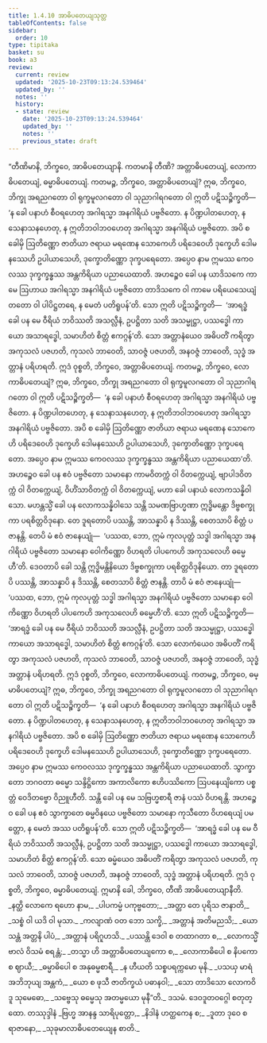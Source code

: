 ```yaml
---
title: 1.4.10 အာဓိပတေယျသုတ္တ
tableOfContents: false
sidebar:
  order: 10
type: tipitaka
basket: su
book: a3
review:
  current: review
  updated: '2025-10-23T09:13:24.539464'
  updated_by: ''
  notes: ''
  history:
  - state: review
    date: '2025-10-23T09:13:24.539464'
    updated_by: ''
    notes: ''
    previous_state: draft
---
```



<ReviewStatus review={frontmatter.review} showDetails={true} />

<HypothesisAnnotation frontmatter={frontmatter} />

<DynamicBreadcrumb />

<Division number="40" book="a3" e="ch" v="15" p="146">

<Paragraph number="262" book="a3">
“တီဏိမာနိ, ဘိက္ခဝေ, အာဓိပတေယျာနိ. ကတမာနိ တီဏိ? အတ္တာဓိပတေယျံ, လောကာဓိပတေယျံ, ဓမ္မာဓိပတေယျံ. ကတမဉ္စ, ဘိက္ခဝေ, အတ္တာဓိပတေယျံ? ဣဓ, ဘိက္ခဝေ, ဘိက္ခု အရညဂတော ဝါ ရုက္ခမူလဂတော ဝါ သုညာဂါရဂတော ဝါ ဣတိ ပဋိသဉ္စိက္ခတိ—  ‘န ခေါ ပနာဟံ စီဝရဟေတု အဂါရသ္မာ အနဂါရိယံ ပဗ္ဗဇိတော. န ပိဏ္ဍပါတဟေတု, န သေနာသနဟေတု, န ဣတိဘဝါဘဝဟေတု အဂါရသ္မာ အနဂါရိယံ ပဗ္ဗဇိတော. အပိ စ ခေါမှိ ဩတိဏ္ဏော ဇာတိယာ ဇရာယ မရဏေန သောကေဟိ ပရိဒေဝေဟိ ဒုက္ခေဟိ ဒေါမနဿေဟိ ဥပါယာသေဟိ, ဒုက္ခောတိဏ္ဏော ဒုက္ခပရေတော. အပ္ပေဝ နာမ ဣမဿ ကေဝလဿ ဒုက္ခက္ခန္ဓဿ အန္တကိရိယာ ပညာယေထာတိ. အဟဉ္စေဝ ခေါ ပန ယာဒိသကေ ကာမေ ဩဟာယ အဂါရသ္မာ အနဂါရိယံ ပဗ္ဗဇိတော တာဒိသကေ ဝါ ကာမေ ပရိယေသေယျံ တတော ဝါ ပါပိဋ္ဌတရေ, န မေတံ ပတိရူပန်’တိ. သော ဣတိ ပဋိသဉ္စိက္ခတိ—  ‘အာရဒ္ဓံ ခေါ ပန မေ ဝီရိယံ ဘဝိဿတိ အသလ္လီနံ, ဥပဋ္ဌိတာ သတိ အသမ္မုဋ္ဌာ, ပဿဒ္ဓေါ ကာယော အသာရဒ္ဓေါ, သမာဟိတံ စိတ္တံ ဧကဂ္ဂန်’တိ. သော အတ္တာနံယေဝ အဓိပတိံ ကရိတွာ အကုသလံ ပဇဟတိ, ကုသလံ ဘာဝေတိ, သာဝဇ္ဇံ ပဇဟတိ, အနဝဇ္ဇံ ဘာဝေတိ, သုဒ္ဓံ အတ္တာနံ ပရိဟရတိ. ဣဒံ ဝုစ္စတိ, ဘိက္ခဝေ, အတ္တာဓိပတေယျံ.
</Paragraph>

<Paragraph number="263" book="a3">
ကတမဉ္စ, ဘိက္ခဝေ, လောကာဓိပတေယျံ? ဣဓ, ဘိက္ခဝေ, ဘိက္ခု အရညဂတော ဝါ ရုက္ခမူလဂတော ဝါ သုညာဂါရဂတော ဝါ ဣတိ ပဋိသဉ္စိက္ခတိ—  ‘န ခေါ ပနာဟံ စီဝရဟေတု အဂါရသ္မာ အနဂါရိယံ ပဗ္ဗဇိတော. န ပိဏ္ဍပါတဟေတု, န သေနာသနဟေတု, န ဣတိဘဝါဘဝဟေတု အဂါရသ္မာ အနဂါရိယံ ပဗ္ဗဇိတော. အပိ စ ခေါမှိ ဩတိဏ္ဏော ဇာတိယာ ဇရာယ မရဏေန သောကေဟိ ပရိဒေဝေဟိ ဒုက္ခေဟိ ဒေါမနဿေဟိ ဥပါယာသေဟိ, ဒုက္ခောတိဏ္ဏော ဒုက္ခပရေတော. အပ္ပေဝ နာမ ဣမဿ ကေဝလဿ ဒုက္ခက္ခန္ဓဿ အန္တကိရိယာ ပညာယေထာ’တိ. အဟဉ္စေဝ ခေါ ပန ဧဝံ ပဗ္ဗဇိတော သမာနော ကာမဝိတက္ကံ ဝါ ဝိတက္ကေယျံ, ဗျာပါဒဝိတက္ကံ ဝါ ဝိတက္ကေယျံ, ဝိဟိံသာဝိတက္ကံ ဝါ ဝိတက္ကေယျံ, မဟာ ခေါ ပနာယံ လောကသန္နိဝါသော. မဟန္တသ္မိံ ခေါ ပန လောကသန္နိဝါသေ သန္တိ သမဏဗြာဟ္မဏာ ဣဒ္ဓိမန္တော ဒိဗ္ဗစက္ခုကာ ပရစိတ္တဝိဒုနော. တေ ဒူရတောပိ ပဿန္တိ, အာသန္နာပိ န ဒိဿန္တိ, စေတသာပိ စိတ္တံ ပဇာနန္တိ. တေပိ မံ ဧဝံ ဇာနေယျုံ—  ‘ပဿထ, ဘော, ဣမံ ကုလပုတ္တံ သဒ္ဓါ အဂါရသ္မာ အနဂါရိယံ ပဗ္ဗဇိတော သမာနော ဝေါကိဏ္ဏော ဝိဟရတိ ပါပကေဟိ အကုသလေဟိ ဓမ္မေဟီ’တိ. ဒေဝတာပိ ခေါ သန္တိ ဣဒ္ဓိမန္တိနိယော ဒိဗ္ဗစက္ခုကာ ပရစိတ္တဝိဒုနိယော. တာ ဒူရတောပိ ပဿန္တိ, အာသန္နာပိ န ဒိဿန္တိ, စေတသာပိ စိတ္တံ ဇာနန္တိ. တာပိ မံ ဧဝံ ဇာနေယျုံ—  ‘ပဿထ, ဘော, ဣမံ ကုလပုတ္တံ သဒ္ဓါ အဂါရသ္မာ အနဂါရိယံ ပဗ္ဗဇိတော သမာနော ဝေါကိဏ္ဏော ဝိဟရတိ ပါပကေဟိ အကုသလေဟိ ဓမ္မေဟီ’တိ. သော ဣတိ ပဋိသဉ္စိက္ခတိ—  ‘အာရဒ္ဓံ ခေါ ပန မေ ဝီရိယံ ဘဝိဿတိ အသလ္လီနံ, ဥပဋ္ဌိတာ သတိ အသမ္မုဋ္ဌာ, ပဿဒ္ဓေါ ကာယော အသာရဒ္ဓေါ, သမာဟိတံ စိတ္တံ ဧကဂ္ဂန်’တိ. သော လောကံယေဝ အဓိပတိံ ကရိတွာ အကုသလံ ပဇဟတိ, ကုသလံ ဘာဝေတိ, သာဝဇ္ဇံ ပဇဟတိ, အနဝဇ္ဇံ ဘာဝေတိ, သုဒ္ဓံ အတ္တာနံ ပရိဟရတိ. ဣဒံ ဝုစ္စတိ, ဘိက္ခဝေ, လောကာဓိပတေယျံ.
</Paragraph>

<Paragraph number="264" book="a3">
ကတမဉ္စ, ဘိက္ခဝေ, ဓမ္မာဓိပတေယျံ? ဣဓ, ဘိက္ခဝေ, ဘိက္ခု အရညဂတော ဝါ ရုက္ခမူလဂတော ဝါ သုညာဂါရဂတော ဝါ ဣတိ ပဋိသဉ္စိက္ခတိ—  ‘န ခေါ ပနာဟံ စီဝရဟေတု အဂါရသ္မာ အနဂါရိယံ ပဗ္ဗဇိတော. န ပိဏ္ဍပါတဟေတု, န သေနာသနဟေတု, န ဣတိဘဝါဘဝဟေတု အဂါရသ္မာ အနဂါရိယံ ပဗ္ဗဇိတော. အပိ စ ခေါမှိ ဩတိဏ္ဏော ဇာတိယာ ဇရာယ မရဏေန သောကေဟိ ပရိဒေဝေဟိ ဒုက္ခေဟိ ဒေါမနဿေဟိ ဥပါယာသေဟိ, ဒုက္ခောတိဏ္ဏော ဒုက္ခပရေတော. အပ္ပေဝ နာမ ဣမဿ ကေဝလဿ ဒုက္ခက္ခန္ဓဿ အန္တကိရိယာ ပညာယေထာတိ. သွာက္ခာတော ဘဂဝတာ ဓမ္မော သန္ဒိဋ္ဌိကော အကာလိကော ဧဟိပဿိကော ဩပနေယျိကော ပစ္စတ္တံ ဝေဒိတဗ္ဗော ဝိညူဟီတိ. သန္တိ ခေါ ပန မေ သဗြဟ္မစာရီ ဇာနံ ပဿံ ဝိဟရန္တိ. အဟဉ္စေဝ ခေါ ပန ဧဝံ သွာက္ခာတေ ဓမ္မဝိနယေ ပဗ္ဗဇိတော သမာနော ကုသီတော ဝိဟရေယျံ ပမတ္တော, န မေတံ အဿ ပတိရူပန်’တိ. သော ဣတိ ပဋိသဉ္စိက္ခတိ—  ‘အာရဒ္ဓံ ခေါ ပန မေ ဝီရိယံ ဘဝိဿတိ အသလ္လီနံ, ဥပဋ္ဌိတာ သတိ အသမ္မုဋ္ဌာ, ပဿဒ္ဓေါ ကာယော အသာရဒ္ဓေါ, သမာဟိတံ စိတ္တံ ဧကဂ္ဂန်’တိ. သော ဓမ္မံယေဝ အဓိပတိံ ကရိတွာ အကုသလံ ပဇဟတိ, ကုသလံ ဘာဝေတိ, သာဝဇ္ဇံ ပဇဟတိ, အနဝဇ္ဇံ ဘာဝေတိ, သုဒ္ဓံ အတ္တာနံ ပရိဟရတိ. ဣဒံ ဝုစ္စတိ, ဘိက္ခဝေ, ဓမ္မာဓိပတေယျံ. ဣမာနိ ခေါ, ဘိက္ခဝေ, တီဏိ အာဓိပတေယျာနီတိ.
</Paragraph>

<Paragraph number="265" type="verses" book="a3">
_နတ္ထိ လောကေ ရဟော နာမ,_  
_ပါပကမ္မံ ပကုဗ္ဗတော;_  
_အတ္တာ တေ ပုရိသ ဇာနာတိ,_  
_သစ္စံ ဝါ ယဒိ ဝါ မုသာ._  

</Paragraph>

<Paragraph number="266" type="verses" book="a3">
_ကလျာဏံ ဝတ ဘော သက္ခိ,_  
_အတ္တာနံ အတိမညသိ;_  
_ယော သန္တံ အတ္တနိ ပါပံ,_  
_အတ္တာနံ ပရိဂူဟသိ._  

</Paragraph>

<Paragraph number="267" type="verses" book="a3">
_ပဿန္တိ ဒေဝါ စ တထာဂတာ စ,_  
_လောကသ္မိံ ဗာလံ ဝိသမံ စရန္တံ;_  
_တသ္မာ ဟိ အတ္တာဓိပတေယျကော စ,_  
_လောကာဓိပေါ စ နိပကော စ ဈာယီ;_  
_ဓမ္မာဓိပေါ စ အနုဓမ္မစာရီ,_  
_န ဟီယတိ သစ္စပရက္ကမော မုနိ._  

</Paragraph>

<Paragraph number="268" type="verses" book="a3">
_ပသယှ မာရံ အဘိဘုယျ အန္တကံ,_  
_ယော စ ဖုသီ ဇာတိက္ခယံ ပဓာနဝါ;_  
_သော တာဒိသော လောကဝိဒူ သုမေဓော,_  
_သဗ္ဗေသု ဓမ္မေသု အတမ္မယော မုနီ”တိ._  


</Paragraph>
</Division>

<Paragraph number="269" type="center" book="a3">
ဒသမံ.



</Paragraph>

<Paragraph number="270" type="center" book="a3">
ဒေဝဒူတဝဂ္ဂေါ စတုတ္ထော.



</Paragraph>

<Paragraph number="271" type="center" book="a3">
တဿုဒ္ဒါနံ


</Paragraph>

<Paragraph number="272" type="verses" book="a3">
_ဗြဟ္မ အာနန္ဒ သာရိပုတ္တော,_  
_နိဒါနံ ဟတ္ထကေန စ;_  
_ဒူတာ ဒုဝေ စ ရာဇာနော,_  
_သုခုမာလာဓိပတေယျေန စာတိ._
</Paragraph>